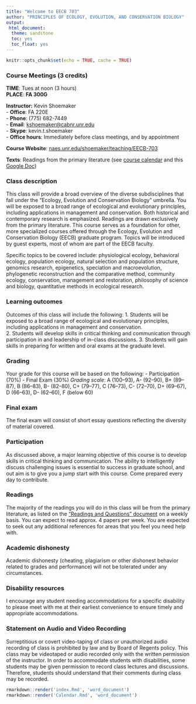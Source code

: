 ```yaml
---
title: "Welcome to EECB 703"
author: "PRINCIPLES OF ECOLOGY, EVOLUTION, AND CONSERVATION BIOLOGY"
output:
 html_document: 
  theme: sandstone
  toc: yes
  toc_float: yes
---
```


```r
knitr::opts_chunk$set(echo = TRUE, cache = TRUE)
```

### Course Meetings (3 credits)
**TIME**: Tues at noon (3 hours)    
**PLACE**: **FA 300G**    

**Instructor:** Kevin Shoemaker  
- **Office**: FA 220E			 		 
- **Phone**: (775) 682-7449			   		
- **Email**: [kshoemaker@cabnr.unr.edu](kshoemaker@cabnr.unr.edu)      
- **Skype**: kevin.t.shoemaker         
- **Office hours**: Immediately before class meetings, and by appointment         

**Course Website**: [naes.unr.edu/shoemaker/teaching/EECB-703](http://naes.unr.edu/shoemaker/teaching/EECB-703/index.html)

**Texts**: Readings from the primary literature (see [course calendar](Calendar.html) and this [Google Doc](https://docs.google.com/document/d/1VkpM0Mn4-rWlnWKV_EqKXxwHbXxZWWWWC4jCEDZXlSY/edit?usp=sharing))


### Class description 
This class will provide a broad overview of the diverse subdisciplines that fall under the "Ecology, Evolution and Conservation Biology" umbrella. You will be exposed to a broad range of ecological and evolutionary principles, including applications in management and conservation. Both historical and contemporary research is emphasized. Readings are drawn exclusively from the primary literature. This course serves as a foundation for other, more specialized courses offered through the Ecology, Evolution and Conservation Biology (EECB) graduate program. Topics will be introduced by guest experts, most of whom are part of the EECB faculty. 

Specific topics to be covered include: physiological ecology, behavioral ecology, population ecology, natural selection and population structure, genomics research, epigenetics, speciation and macroevolution, phylogenetic reconstruction and the comparative method, community ecology, conservation, management and restoration, philosophy of science and biology, quantitative methods in ecological research.


### Learning outcomes
Outcomes of this class will include the following:
    1. Students will be exposed to a broad range of ecological and evolutionary principles, including applications in management and conservation.  
    2. Students will develop skills in critical thinking and communication through participation in and leadership of in-class discussions. 
    3. Students will gain skills in preparing for written and oral exams at the graduate level. 

### Grading
Your grade for this course will be based on the following: 
    - Participation (70%)
    - Final Exam (30%)
*Grading scale*: A (100–93), A- (92–90), B+ (89–87), B (86–83), B- (82–80), C+ (79–77), C (76–73), C- (72–70), D+ (69–67), D (66–63), D- (62–60), F (below 60)

### Final exam 
The final exam will consist of short essay questions reflecting the diversity of material covered.

### Participation
As discussed above, a major learning objective of this course is to develop skills in critical thinking and communication. The ability to intelligently discuss challenging issues is essential to success in graduate school, and out aim is to give you a jump start with this course. Come prepared every day to contribute. 

### Readings
The majority of the readings you will do in this class will be from the primary literature, as listed on the ["Readings and Questions" document](https://docs.google.com/document/d/1VkpM0Mn4-rWlnWKV_EqKXxwHbXxZWWWWC4jCEDZXlSY/edit?usp=sharing) on a weekly basis. You can expect to read approx. 4 papers per week. You are expected to seek out any additional references for areas that you feel you need help with. 

### Academic dishonesty
Academic dishonesty (cheating, plagiarism or other dishonest behavior related to grades and performance) will not be tolerated under any circumstances. 

### Disability resources
I encourage any student needing accommodations for a specific disability to please meet with me at their earliest convenience to ensure timely and appropriate accommodations.

### Statement on Audio and Video Recording
Surreptitious or covert video-taping of class or unauthorized audio recording of class is prohibited by law and by Board of Regents policy. This class may be videotaped or audio recorded only with the written permission of the instructor.  In order to accommodate students with disabilities, some students may be given permission to record class lectures and discussions. Therefore, students should understand that their comments during class may be recorded.



```r
rmarkdown::render('index.Rmd', 'word_document')
rmarkdown::render('Calendar.Rmd', 'word_document')

```

